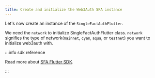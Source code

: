 ```yaml
---
title: Create and initialize the Web3Auth SFA instance
---
```


Let's now create an instance of the `SingleFactAuthFlutter`.

We need the `network` to initialize SingleFactAuthFlutter class. `network` signifies the type of network(`mainnet`, `cyan`, `aqua`, or `testnet`) you
want to initialize web3auth with.

:::info sdk reference

Read more about [SFA Flutter SDK](/sdk/core-kit/sfa-flutter).

:::
